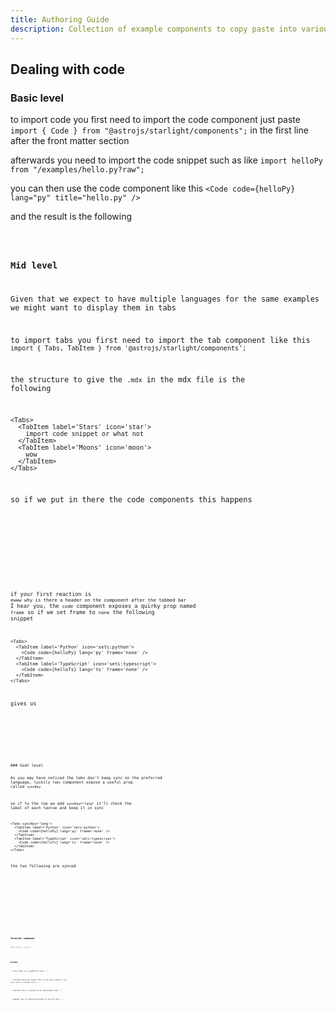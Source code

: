 ```yaml
---
title: Authoring Guide
description: Collection of example components to copy paste into various things
---
```



## Dealing with code

### Basic level

to import code you first need to import the code component
just paste `import { Code } from "@astrojs/starlight/components";` in the first line after the front matter section

afterwards you need to import the code snippet such as like `import helloPy from "/examples/hello.py?raw";`

you can then use the code component like this `<Code code={helloPy} lang="py" title="hello.py" />`

and the result is the following

<Code code={helloPy} lang='py' title='hello.py' />

### Mid level

Given that we expect to have multiple languages for the same examples we might want to display them in tabs

to import tabs you first need to import the tab component like this `import { Tabs, TabItem } from '@astrojs/starlight/components';`

the structure to give the `.mdx` in the mdx file is the following

```mdx
<Tabs>
  <TabItem label='Stars' icon='star'>
    import code snippet or what not
  </TabItem>
  <TabItem label='Moons' icon='moon'>
    wow
  </TabItem>
</Tabs>
```

so if we put in there the code components this happens

<Tabs>
  <TabItem label='Python' icon='seti:python'>
    <Code code={helloPy} lang='py' title='hello.py' />
  </TabItem>
  <TabItem label='TypeScript' icon='seti:typescript'>
    <Code code={helloTs} lang='ts' title='hello.ts' />
  </TabItem>
</Tabs>

if your first reaction is `ewww why is there a header on the component after the tabbed bar`
I hear you, the `code` component exposes a quirky prop named `frame` so if we set frame to `none`
the following snippet

```mdx
<Tabs>
  <TabItem label='Python' icon='seti:python'>
    <Code code={helloPy} lang='py' frame='none' />
  </TabItem>
  <TabItem label='TypeScript' icon='seti:typescript'>
    <Code code={helloTs} lang='ts' frame='none' />
  </TabItem>
</Tabs>
```

gives us

<Tabs>
  <TabItem label='Python' icon='seti:python'>
    <Code code={helloPy} lang='py' frame='none' />
  </TabItem>
  <TabItem label='TypeScript' icon='seti:typescript'>
    <Code code={helloTs} lang='ts' frame='none' />
  </TabItem>
</Tabs>
### Goat level

As you may have noticed the tabs don't keep sync on the preferred language, luckily `Tabs` component expose a useful prop called `syncKey`

so if to the top we add `syncKey="lang"` it'll check the label of each `TabItem` and keep it in sync

```mdx
<Tabs syncKey='lang'>
  <TabItem label='Python' icon='seti:python'>
    <Code code={helloPy} lang='py' frame='none' />
  </TabItem>
  <TabItem label='TypeScript' icon='seti:typescript'>
    <Code code={helloTs} lang='ts' frame='none' />
  </TabItem>
</Tabs>
```

the two following are synced

<Tabs syncKey='lang'>
  <TabItem label='Python' icon='seti:python'>
    <Code code={helloPy} lang='py' frame='none' />
  </TabItem>
  <TabItem label='TypeScript' icon='seti:typescript'>
    <Code code={helloTs} lang='ts' frame='none' />
  </TabItem>
</Tabs>
<Tabs syncKey='lang'>
  <TabItem label='Python' icon='seti:python'>
    <Code code={helloPy} lang='py' frame='none' />
  </TabItem>
  <TabItem label='TypeScript' icon='seti:typescript'>
    <Code code={helloTs} lang='ts' frame='none' />
  </TabItem>
</Tabs>

### Terminal commands

```sh
echo "Hello, world! "
```

<Code code={helloSh} lang='sh' frame='none' />

### Asides

:::note
This is a wonderful note
:::

:::tip[The more you know]
this is how you create a tip `aside` with a custom title
:::

:::caution
this is going to be deprecated soon
:::

:::danger
you're getting drained if you do this
:::
